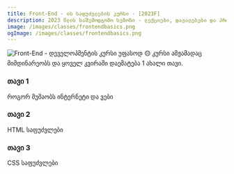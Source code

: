 ```yaml
---
title: Front-End - ის საფუძვლების კურსი - [2023F]
description: 2023 წლის საშემოდგომო სეზონი - ლექციები, დავალებები და პროექტები.
image: /images/classes/frontendbasics.png
ogImage: /images/classes/frontendbasics.png
---
```



<img alt="Front-End - დეველოპმენტის კურსი უფასოდ" src="/images/classes/frontendbasics.png" />

<Callout>
🟡 კურსი ამჟამადაც მიმდინარეობს და ყოველ კვირაში დაემატება 1 ახალი თავი.
</Callout>
<div className="grid sm:grid-cols-1 gap-4 mt-6">


<Card href="/classes/frontendbasics/2023f/week-1">

### თავი 1

როგორ მუშაობს ინტერნეტი და ვები

</Card>

<Card href="/classes/frontendbasics/2023f/week-2">

### თავი 2

HTML საფუძვლები

</Card>

<Card href="/classes/frontendbasics/2023f/week-3">

### თავი 3

CSS საფუძვლები

</Card>

</div>
